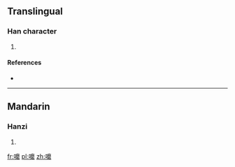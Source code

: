 ==Translingual==

===Han character===
{{Han char|rn=30|rad=口|as=16|sn=19|four=|canj=口戈木口 (RIDR)|ids=⿰[[口]][[磨]]}}

# {{defn|Han|sort=口16}}

====References====
* {{Han ref|kx=0213.471|hdz=10703.081|uh=56B0|ud=22192}}

----

==Mandarin==

===Hanzi===
{{cmn-hanzi|pin=[[mó]] ([[mo2]])|wg=mo<sup>2</sup>}}

# {{defn|lang=cmn|sort=口16}}

[[fr:嚰]]
[[pl:嚰]]
[[zh:嚰]]